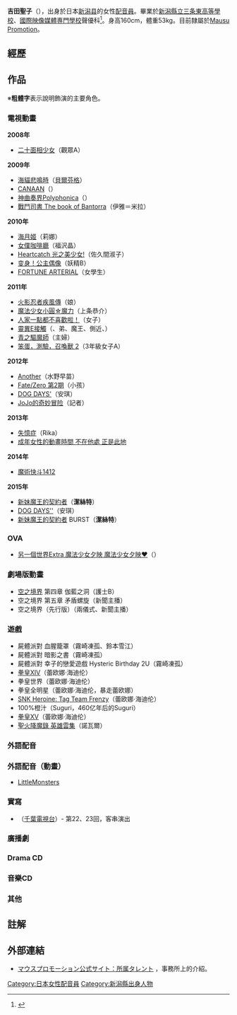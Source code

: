 {{blpsources|time=2020-12-01}}
{{藝人
| 姓名     = 吉田 聖子
| 類型     = 配音員
| 圖片     = 
| 圖片尺寸 = 
| 圖片簡介 = 
| 原名     = 
| 外文名   = 
| 外文     = 
| 羅馬拼音 = Yoshida Seiko
| 綽號     = 
| 其他藝名 = 
| 出生日期 = {{Birth_date_and_age|1986|3|15}}
| 出生地點 = {{JPN}}[[新潟縣|新潟縣]]
| 逝世日期 = 
| 逝世地點 = 
| 宗教信仰 = 
| 配偶     = 
| 出身地   = 
| 出道作   = 
| 出道日期 = 
| 代表作   = 
| 活躍年代 = 2008年 -
| 唱片公司 = 
| 經紀公司 = [[Mausu_Promotion|Mausu Promotion]]
| 網站     = 
| 相關團體 = 
| 獎項     = 
| IMDb    = 
}}
{{Japanese|japanese=吉田 聖子|kana=よしだ せいこ|romaji=Yoshida Seiko}}
'''吉田聖子'''（{{bd|1986年|3月15日}}），出身於日本[[新潟县|新潟县]]的女性[[配音員|配音員]]。畢業於[[新潟縣立三条東高等學校|新潟縣立三条東高等學校]]、[[國際映像媒體専門學校|國際映像媒體専門學校]]聲優科<ref>{{Cite web |url=http://www.i-media.cc/course/voice.html |title=声優・俳優の養成、映画・映像の専門学校｜国際映像メディア専門学校｜学科紹介｜声優科 |accessdate=2011-06-07 |archive-date=2012-01-21 |archive-url=https://web.archive.org/web/20120121051305/http://www.i-media.cc/course/voice.html |dead-url=yes }}</ref>。身高160cm，體重53kg。目前隸屬於[[Mausu_Promotion|Mausu Promotion]]。

== 經歷 ==

== 作品 ==
※'''粗體字'''表示說明飾演的主要角色。
=== 電視動畫 ===
'''2008年'''
* [[二十面相少女|二十面相少女]]（觀眾A）
'''2009年'''
* [[海貓悲鳴時|海貓悲鳴時]]（[[貝爾芬格|貝爾芬格]]）
* [[CANAAN|CANAAN]]（{{lang|ja|国家安全保障担当補佐官}}）
* [[神曲奏界|神曲奏界Polyphonica]]（{{lang|ja|ウコン・タリヴァーナ}}）
* [[戰鬥司書系列|戰鬥司書 The book of Bantorra]]（伊雅＝米拉）
'''2010年'''
* [[海月姬|海月姬]]（莉娜）
* [[女僕咖啡廳_(漫畫)|女僕咖啡廳]]（福沢晶）
* [[Heartcatch_光之美少女!|Heartcatch 光之美少女!]]（佐久間淑子）
* [[变身！公主偶像|变身！公主偶像]]（妖精B）
* [[FORTUNE_ARTERIAL|FORTUNE ARTERIAL]]（女學生）
'''2011年'''
* [[火影忍者疾風傳|火影忍者疾風傳]]（娘）
* [[魔法少女小圓☆魔力|魔法少女小圓☆魔力]]（上条恭介）
* [[人家一點都不喜歡啦！|人家一點都不喜歡啦！]]（女子）
* [[靈異E接觸|靈異E接觸]]（{{lang|ja|アナウンサー}}、弟、魔王、側近、{{lang|ja|ロバート夫人}}）
* [[青之驅魔師|青之驅魔師]]（主婦）
* [[笨蛋，測驗，召喚獸|笨蛋，測驗，召喚獸 2]]（3年級女子A）
'''2012年'''
* [[Another|Another]]（水野早苗）
* [[Fate/Zero|Fate/Zero 第2期]]（小孩）
* [[DOG_DAYS|DOG DAYS']]（安琪）
* [[JoJo的奇妙冒险|JoJo的奇妙冒险]]（記者）
'''2013年'''
* [[失憶症_(遊戲)|失憶症]]（Rika）
* [[大妹子们的动画时间|成年女性的動畫時間 不在他處 正是此地]]
'''2014年'''
* [[魔術快斗1412|魔術快斗1412]]
'''2015年'''
* [[新妹魔王的契約者|新妹魔王的契約者]]（'''潔絲特'''）
* [[DOG_DAYS|DOG DAYS'']]（安琪）
* [[新妹魔王的契約者|新妹魔王的契約者]] BURST（'''潔絲特'''）

=== OVA ===
* [[魔法老師_(動畫)|另一個世界Extra 魔法少女夕映 魔法少女夕映♥]]（{{lang|ja|S･デュ･シャ}}）

=== 劇場版動畫 ===
* [[空之境界|空之境界]] 第四章 伽藍之洞（護士B）
* 空之境界 第五章 矛盾螺旋（新聞主播）
* 空之境界（先行版）（兩儀式、新聞主播）

=== 遊戲 ===
* 屍體派對 血腥籠罩（霧崎凍孤、鈴本雪江）
* 屍體派對 暗影之書（霧崎凍孤）
* 屍體派對 幸子的戀愛遊戲 Hysteric Birthday 2U（霧崎凍孤）
* [[拳皇XIV|拳皇XIV]]（蕾欧娜‧海迪伦）
* 拳皇世界（蕾欧娜‧海迪伦）
* 拳皇全明星（蕾欧娜‧海迪伦，暴走蕾欧娜）
* [[SNK_Heroine:_Tag_Team_Frenzy|SNK Heroine: Tag Team Frenzy]]（蕾欧娜‧海迪伦）
* 100%橙汁（Suguri，460亿年后的Suguri）
* [[拳皇XV|拳皇XV]]（蕾欧娜‧海迪伦）
* [[聖火降魔錄_英雄雲集|聖火降魔錄 英雄雲集]]（諾瓦爾）

=== 外語配音 ===
=== 外語配音（動畫） ===
* [[LittleMonsters|LittleMonsters]]

=== 實寫 ===
* {{lang|ja|[[アニメ星人|アニメ星人]]}}（[[千葉電視台|千葉電視台]]）- 第22、23回，客串演出

=== 廣播劇 ===
=== Drama CD ===
=== 音樂CD ===
=== 其他 ===

== 註解 ==
{{Reflist|2}}

== 外部連結 ==
* {{ja}} [http://www.mausu.net/talent/tpdb_view.cgi?UID=154 マウスプロモーション公式サイト：所属タレント] {{Wayback|url=http://www.mausu.net/talent/tpdb_view.cgi?UID=154 |date=20160612234730 }}，事務所上的介紹。

{{Mausu Promotion}}
{{DEFAULTSORT:Yoshida Seiko}}
[[Category:日本女性配音員|Category:日本女性配音員]]
[[Category:新潟縣出身人物|Category:新潟縣出身人物]]